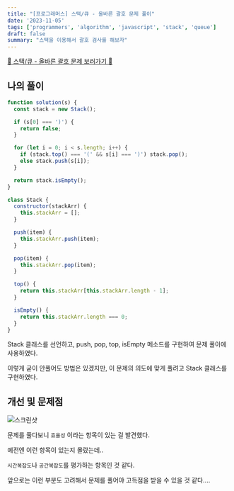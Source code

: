 ```yaml
---
title: "[프로그래머스] 스택/큐 - 올바른 괄호 문제 풀이"
date: '2023-11-05'
tags: ['programmers', 'algorithm', 'javascript', 'stack', 'queue']
draft: false
summary: "스택을 이용해서 괄호 검사를 해보자"
---
```


[📌 스택/큐 - 올바른 괄호 문제 보러가기 📌](https://school.programmers.co.kr/learn/courses/30/lessons/12909)

## 나의 풀이

```js
function solution(s) {
  const stack = new Stack();

  if (s[0] === ')') {
    return false;
  }

  for (let i = 0; i < s.length; i++) {
    if (stack.top() === '(' && s[i] === ')') stack.pop();
    else stack.push(s[i]);
  }

  return stack.isEmpty();
}

class Stack {
  constructor(stackArr) {
    this.stackArr = [];
  }

  push(item) {
    this.stackArr.push(item);
  }

  pop(item) {
    this.stackArr.pop(item);
  }

  top() {
    return this.stackArr[this.stackArr.length - 1];
  }

  isEmpty() {
    return this.stackArr.length === 0;
  }
}
```

Stack 클래스를 선언하고, push, pop, top, isEmpty 메소드를 구현하여 문제 풀이에 사용하였다.

이렇게 굳이 안풀어도 방법은 있겠지만, 이 문제의 의도에 맞게 풀려고 Stack 클래스를 구현하였다.

## 개선 및 문제점

![스크린샷](https://github.com/nostrss/next13-blog/assets/56717167/f1c28a70-4988-468c-8385-53155d9f2a75)

문제를 풀다보니 `효율성` 이라는 항목이 있는 걸 발견했다.

예전엔 이런 항목이 있는지 몰랐는데..

`시간복잡도`나 `공간복잡도`를 평가하는 항목인 것 같다.

앞으로는 이런 부분도 고려해서 문제를 풀어야 고득점을 받을 수 있을 것 같다....
